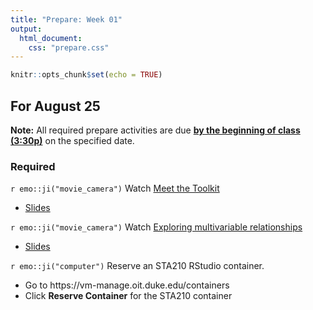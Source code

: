 ```yaml
---
title: "Prepare: Week 01"
output: 
  html_document:
    css: "prepare.css"
---
```


```r
knitr::opts_chunk$set(echo = TRUE)
```


## For August 25

**Note:** All required prepare activities are due **<u>by the beginning of class (3:30p)</u>** on the specified date.

### Required 

`r emo::ji("movie_camera")` Watch [Meet the Toolkit](https://warpwire.duke.edu/w/owkFAA/)

- [Slides](sta210-fa21.netlify.app/slides/02-meet-toolkit.html)

`r emo::ji("movie_camera")` Watch [Exploring multivariable relationships](https://warpwire.duke.edu/w/zRkFAA/)

- [Slides](sta210-fa21.netlify.app/slides/02-multivar-relationships.html)


`r emo::ji("computer")` Reserve an STA210 RStudio container. 

  - Go to https://vm-manage.oit.duke.edu/containers
  - Click **Reserve Container** for the STA210 container

